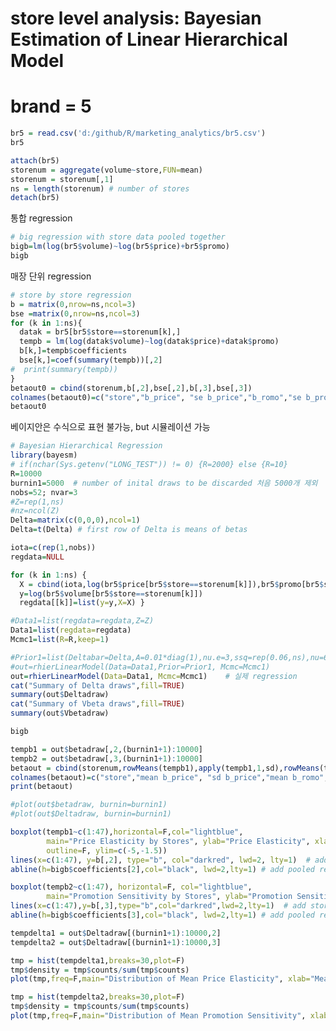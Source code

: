 
##################################################################
#
# store level analysis: Bayesian Estimation of Linear Hierarchical Model
#   brand = 5
##################################################################


```r
br5 = read.csv('d:/github/R/marketing_analytics/br5.csv')
br5

```

```r
attach(br5)
storenum = aggregate(volume~store,FUN=mean)
storenum = storenum[,1]
ns = length(storenum) # number of stores
detach(br5)
```

통합 regression
```r
# big regression with store data pooled together
bigb=lm(log(br5$volume)~log(br5$price)+br5$promo)
bigb
```

매장 단위 regression
```r
# store by store regression
b = matrix(0,nrow=ns,ncol=3)
bse =matrix(0,nrow=ns,ncol=3)
for (k in 1:ns){
  datak = br5[br5$store==storenum[k],]
  tempb = lm(log(datak$volume)~log(datak$price)+datak$promo)
  b[k,]=tempb$coefficients
  bse[k,]=coef(summary(tempb))[,2]
#  print(summary(tempb))
}
betaout0 = cbind(storenum,b[,2],bse[,2],b[,3],bse[,3])
colnames(betaout0)=c("store","b_price", "se b_price","b_romo","se b_promo")
betaout0
```

베이지안은 수식으로 표현 불가능, but 시뮬레이션 가능
```r
# Bayesian Hierarchical Regression
library(bayesm)
# if(nchar(Sys.getenv("LONG_TEST")) != 0) {R=2000} else {R=10}
R=10000
burnin1=5000  # number of inital draws to be discarded 처음 5000개 제외
nobs=52; nvar=3
#Z=rep(1,ns) 
#nz=ncol(Z)
Delta=matrix(c(0,0,0),ncol=1)
Delta=t(Delta) # first row of Delta is means of betas

iota=c(rep(1,nobs))
regdata=NULL

for (k in 1:ns) {
  X = cbind(iota,log(br5$price[br5$store==storenum[k]]),br5$promo[br5$store==storenum[k]])
  y=log(br5$volume[br5$store==storenum[k]])
  regdata[[k]]=list(y=y,X=X) }

#Data1=list(regdata=regdata,Z=Z)
Data1=list(regdata=regdata)
Mcmc1=list(R=R,keep=1)

#Prior1=list(Deltabar=Delta,A=0.01*diag(1),nu.e=3,ssq=rep(0.06,ns),nu=6,V=6*0.1*diag(3)) 
#out=rhierLinearModel(Data=Data1,Prior=Prior1, Mcmc=Mcmc1)
out=rhierLinearModel(Data=Data1, Mcmc=Mcmc1)    # 실제 regression
cat("Summary of Delta draws",fill=TRUE)
summary(out$Deltadraw)
cat("Summary of Vbeta draws",fill=TRUE)
summary(out$Vbetadraw)

```
```r
bigb
```


```r
tempb1 = out$betadraw[,2,(burnin1+1):10000]
tempb2 = out$betadraw[,3,(burnin1+1):10000]
betaout = cbind(storenum,rowMeans(tempb1),apply(tempb1,1,sd),rowMeans(tempb2),apply(tempb2,1,sd))
colnames(betaout)=c("store","mean b_price", "sd b_price","mean b_romo","sd b_promo")
print(betaout)

#plot(out$betadraw, burnin=burnin1)
#plot(out$Deltadraw, burnin=burnin1)
```

```r
boxplot(tempb1~c(1:47),horizontal=F,col="lightblue",
        main="Price Elasticity by Stores", ylab="Price Elasticity", xlab="Store",
        outline=F, ylim=c(-5,-1.5))
lines(x=c(1:47), y=b[,2], type="b", col="darkred", lwd=2, lty=1)  # add store by store regression results
abline(h=bigb$coefficients[2],col="black", lwd=2,lty=1) # add pooled regression result
```

```r
boxplot(tempb2~c(1:47), horizontal=F, col="lightblue", 
        main="Promotion Sensitivity by Stores", ylab="Promotion Sensitivity", xlab="Store", outline=F)
lines(x=c(1:47),y=b[,3],type="b",col="darkred",lwd=2,lty=1)  # add store by store regression results
abline(h=bigb$coefficients[3],col="black", lwd=2,lty=1) # add pooled regression result
```

```r
tempdelta1 = out$Deltadraw[(burnin1+1):10000,2]
tempdelta2 = out$Deltadraw[(burnin1+1):10000,3]

tmp = hist(tempdelta1,breaks=30,plot=F)
tmp$density = tmp$counts/sum(tmp$counts)
plot(tmp,freq=F,main="Distribution of Mean Price Elasticity", xlab="Mean Price Elasticity", ylab="Probability",col="lightblue")

```

```r
tmp = hist(tempdelta2,breaks=30,plot=F)
tmp$density = tmp$counts/sum(tmp$counts)
plot(tmp,freq=F,main="Distribution of Mean Promotion Sensitivity", xlab="Mean Promotion Sensitivity", ylab="Probability",col="lightblue")

```






